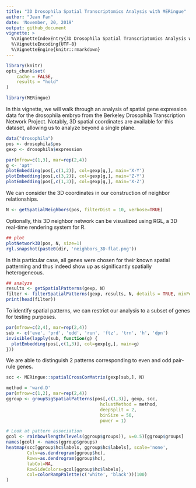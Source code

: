 ```yaml
---
title: "3D Drosophila Spatial Transcriptomics Analysis with MERingue"
author: "Jean Fan"
date: 'November, 20, 2019'
output: github_document
vignette: >
  %\VignetteIndexEntry{3D Drosophila Spatial Transcriptomics Analysis with MERingue}
  %\VignetteEncoding{UTF-8}
  %\VignetteEngine{knitr::rmarkdown}
---
```


```r
library(knitr)
opts_chunk$set(
    cache = FALSE,
    results = "hold"
)
```

```r
library(MERingue)
```

In this vignette, we will walk through an analysis of spatial gene expression data for the drosophila embryo from the Berkeley Drosophila Transcription Network Project. Notably, 3D spatial coordinates are available for this dataset, allowing us to analyze beyond a single plane. 

```r
data("drosophila")
pos <- drosophila$pos
gexp <- drosophila$expression

par(mfrow=c(1,3), mar=rep(2,4))
g <- 'apt'
plotEmbedding(pos[,c(1,2)], col=gexp[g,], main='X-Y')
plotEmbedding(pos[,c(3,2)], col=gexp[g,], main='Z-Y')
plotEmbedding(pos[,c(1,3)], col=gexp[g,], main='X-Z')
```

We can consider the 3D coordinates in our construction of neighbor relationships.

```r
N <- getSpatialNeighbors(pos, filterDist = 10, verbose=TRUE)
```

Optionally, this 3D neighbor network can be visualized using RGL, a 3D real-time rendering system for R.

```r
## plot
plotNetwork3D(pos, N, size=1)
rgl.snapshot(paste0(dir, 'neighbors_3D-flat.png'))
```

In this particular case, all genes were chosen for their known spatial patterning and thus indeed show up as significantly spatially heterogeneous.

```r
## analyze
results <- getSpatialPatterns(gexp, N)
filter <- filterSpatialPatterns(gexp, results, N, details = TRUE, minPercentCells = 0.05)
print(head(filter))
```

To identify spatial patterns, we can restrict our analysis to a subset of genes for testing purposes.

```r
par(mfrow=c(2,4), mar=rep(2,4))
sub <- c('eve', 'prd', 'odd', 'run', 'ftz', 'trn', 'h', 'dpn')
invisible(lapply(sub, function(g) {
  plotEmbedding(pos[,c(1,3)], col=gexp[g,], main=g)
}))
```

We are able to distinguish 2 patterns corresponding to even and odd pair-rule genes.

```r
scc <- MERingue::spatialCrossCorMatrix(gexp[sub,], N)

method = 'ward.D'
par(mfrow=c(1,2), mar=rep(2,4))
ggroup <- groupSigSpatialPatterns(pos[,c(1,3)], gexp, scc,
                                    hclustMethod = method,
                                    deepSplit = 2,
                                    binSize = 50,
                                    power = 1)
```

```r
# Look at pattern association
gcol <- rainbow(length(levels(ggroup$groups)), v=0.5)[ggroup$groups]
names(gcol) <- names(ggroup$groups)
heatmap(scc[ggroup$hc$labels, ggroup$hc$labels], scale='none', 
        Colv=as.dendrogram(ggroup$hc), 
        Rowv=as.dendrogram(ggroup$hc), 
        labCol=NA,
        RowSideColors=gcol[ggroup$hc$labels],
        col=colorRampPalette(c('white', 'black'))(100)
)
```
